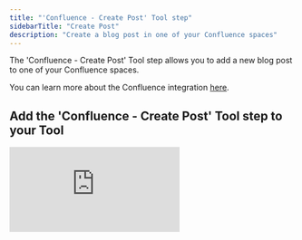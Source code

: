 ```yaml
---
title: "'Confluence - Create Post' Tool step"
sidebarTitle: "Create Post"
description: "Create a blog post in one of your Confluence spaces"
---
```


The 'Confluence - Create Post' Tool step allows you to add a new blog post to one of your Confluence spaces.

<Note>You can learn more about the Confluence integration [here](/integrations/popular-integrations/confluence).</Note>

## Add the 'Confluence - Create Post' Tool step to your Tool

<div style={{ width:"100%",position:"relative" }}>
<iframe src="https://app.supademo.com/embed/cmccpwwor3tkw8qszk7gw5blh" frameBorder="0" title="Add the Confluence - Create Post Tool step to your Tool" allow="clipboard-write" webkitallowfullscreen="true" mozallowfullscreen="true" allowfullscreen style={{ position:"absolute",top:0,left:0,width:"100%",height:"100%",border:"3px solid #5E43CE",borderRadius:"10px" }} />

</div>

You can add the 'Confluence - Create Post' Tool step to your Tool by:

1. Creating a new Tool, then searching for the 'Confluence - Create Post' Tool step
2. Click 'Expand' to see the full Tool step
3. Select or add your Confluence account
4. Select the Confluence space you want to create the blog post in under 'Space ID'
5. Add the title of your blog post
6. Add the content you want to add to the blog post under 'Body'
7. Use the 'Status' field to choose if you want to create the blog post published ('current') or as a draft.
8. Click 'Run Step' to test out your Tool step